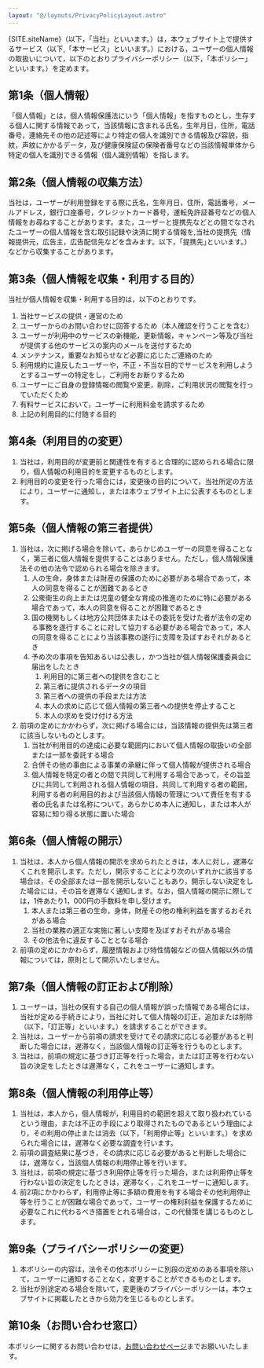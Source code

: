 ```yaml
---
layout: "@/layouts/PrivacyPolicyLayout.astro"
---
```



{SITE.siteName}（以下，「当社」といいます。）は，本ウェブサイト上で提供するサービス（以下,「本サービス」といいます。）における，ユーザーの個人情報の取扱いについて，以下のとおりプライバシーポリシー（以下，「本ポリシー」といいます。）を定めます。

## 第1条（個人情報）

「個人情報」とは，個人情報保護法にいう「個人情報」を指すものとし，生存する個人に関する情報であって，当該情報に含まれる氏名，生年月日，住所，電話番号，連絡先その他の記述等により特定の個人を識別できる情報及び容貌，指紋，声紋にかかるデータ，及び健康保険証の保険者番号などの当該情報単体から特定の個人を識別できる情報（個人識別情報）を指します。

## 第2条（個人情報の収集方法）

当社は，ユーザーが利用登録をする際に氏名，生年月日，住所，電話番号，メールアドレス，銀行口座番号，クレジットカード番号，運転免許証番号などの個人情報をお尋ねすることがあります。また，ユーザーと提携先などとの間でなされたユーザーの個人情報を含む取引記録や決済に関する情報を,当社の提携先（情報提供元，広告主，広告配信先などを含みます。以下，｢提携先｣といいます。）などから収集することがあります。

## 第3条（個人情報を収集・利用する目的）

当社が個人情報を収集・利用する目的は，以下のとおりです。

1. 当社サービスの提供・運営のため
1. ユーザーからのお問い合わせに回答するため（本人確認を行うことを含む）
1. ユーザーが利用中のサービスの新機能，更新情報，キャンペーン等及び当社が提供する他のサービスの案内のメールを送付するため
1. メンテナンス，重要なお知らせなど必要に応じたご連絡のため
1. 利用規約に違反したユーザーや，不正・不当な目的でサービスを利用しようとするユーザーの特定をし，ご利用をお断りするため
1. ユーザーにご自身の登録情報の閲覧や変更，削除，ご利用状況の閲覧を行っていただくため
1. 有料サービスにおいて，ユーザーに利用料金を請求するため
1. 上記の利用目的に付随する目的

## 第4条（利用目的の変更）

1. 当社は，利用目的が変更前と関連性を有すると合理的に認められる場合に限り，個人情報の利用目的を変更するものとします。
2. 利用目的の変更を行った場合には，変更後の目的について，当社所定の方法により，ユーザーに通知し，または本ウェブサイト上に公表するものとします。

## 第5条（個人情報の第三者提供）

1. 当社は，次に掲げる場合を除いて，あらかじめユーザーの同意を得ることなく，第三者に個人情報を提供することはありません。ただし，個人情報保護法その他の法令で認められる場合を除きます。
    1. 人の生命，身体または財産の保護のために必要がある場合であって，本人の同意を得ることが困難であるとき
    1. 公衆衛生の向上または児童の健全な育成の推進のために特に必要がある場合であって，本人の同意を得ることが困難であるとき
    1. 国の機関もしくは地方公共団体またはその委託を受けた者が法令の定める事務を遂行することに対して協力する必要がある場合であって，本人の同意を得ることにより当該事務の遂行に支障を及ぼすおそれがあるとき
    1. 予め次の事項を告知あるいは公表し，かつ当社が個人情報保護委員会に届出をしたとき
        1. 利用目的に第三者への提供を含むこと
        1. 第三者に提供されるデータの項目
        1. 第三者への提供の手段または方法
        1. 本人の求めに応じて個人情報の第三者への提供を停止すること
        1. 本人の求めを受け付ける方法
1. 前項の定めにかかわらず，次に掲げる場合には，当該情報の提供先は第三者に該当しないものとします。
    1. 当社が利用目的の達成に必要な範囲内において個人情報の取扱いの全部または一部を委託する場合
    1. 合併その他の事由による事業の承継に伴って個人情報が提供される場合
    1. 個人情報を特定の者との間で共同して利用する場合であって，その旨並びに共同して利用される個人情報の項目，共同して利用する者の範囲，利用する者の利用目的および当該個人情報の管理について責任を有する者の氏名または名称について，あらかじめ本人に通知し，または本人が容易に知り得る状態に置いた場合

## 第6条（個人情報の開示）

1. 当社は，本人から個人情報の開示を求められたときは，本人に対し，遅滞なくこれを開示します。ただし，開示することにより次のいずれかに該当する場合は，その全部または一部を開示しないこともあり，開示しない決定をした場合には，その旨を遅滞なく通知します。なお，個人情報の開示に際しては，1件あたり1，000円の手数料を申し受けます。
    1. 本人または第三者の生命，身体，財産その他の権利利益を害するおそれがある場合
    1. 当社の業務の適正な実施に著しい支障を及ぼすおそれがある場合
    1. その他法令に違反することとなる場合
1. 前項の定めにかかわらず，履歴情報および特性情報などの個人情報以外の情報については，原則として開示いたしません。

## 第7条（個人情報の訂正および削除）

1. ユーザーは，当社の保有する自己の個人情報が誤った情報である場合には，当社が定める手続きにより，当社に対して個人情報の訂正，追加または削除（以下，「訂正等」といいます。）を請求することができます。
1. 当社は，ユーザーから前項の請求を受けてその請求に応じる必要があると判断した場合には，遅滞なく，当該個人情報の訂正等を行うものとします。
1. 当社は，前項の規定に基づき訂正等を行った場合，または訂正等を行わない旨の決定をしたときは遅滞なく，これをユーザーに通知します。

## 第8条（個人情報の利用停止等）

1. 当社は，本人から，個人情報が，利用目的の範囲を超えて取り扱われているという理由，または不正の手段により取得されたものであるという理由により，その利用の停止または消去（以下，「利用停止等」といいます。）を求められた場合には，遅滞なく必要な調査を行います。
1. 前項の調査結果に基づき，その請求に応じる必要があると判断した場合には，遅滞なく，当該個人情報の利用停止等を行います。
1. 当社は，前項の規定に基づき利用停止等を行った場合，または利用停止等を行わない旨の決定をしたときは，遅滞なく，これをユーザーに通知します。
1. 前2項にかかわらず，利用停止等に多額の費用を有する場合その他利用停止等を行うことが困難な場合であって，ユーザーの権利利益を保護するために必要なこれに代わるべき措置をとれる場合は，この代替策を講じるものとします。

## 第9条（プライバシーポリシーの変更）

1. 本ポリシーの内容は，法令その他本ポリシーに別段の定めのある事項を除いて，ユーザーに通知することなく，変更することができるものとします。
1. 当社が別途定める場合を除いて，変更後のプライバシーポリシーは，本ウェブサイトに掲載したときから効力を生じるものとします。

## 第10条（お問い合わせ窓口）

本ポリシーに関するお問い合わせは，<a href="/contact">お問い合わせページ</a>までお願いいたします。
